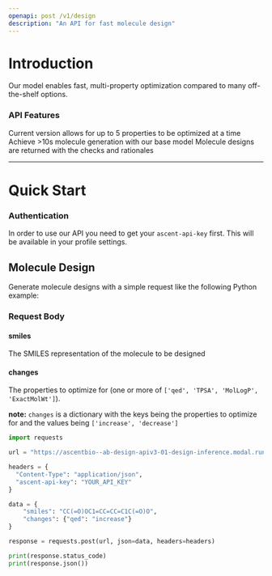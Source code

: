 ```yaml
---
openapi: post /v1/design
description: "An API for fast molecule design"
---
```



# Introduction
Our model enables fast, multi-property optimization compared to many off-the-shelf options.

### API Features
<Card title="Mult-Property Optimization" icon="check" iconType="duotone" color="green">
  Current version allows for up to 5 properties to be optimized at a time
</Card>
<Card title="Ultra-fast design" icon="check" iconType="duotone" color="green">
  Achieve >10s molecule generation with our base model 
</Card>
<Card title="Realistic Molecules" icon="check" iconType="duotone" color="green">
  Molecule designs are returned with the checks and rationales
</Card>


---


# Quick Start

### Authentication
In order to use our API you need to get your `ascent-api-key` first. This will be available in your profile settings. 

## Molecule Design
Generate molecule designs with a simple request like the following Python example:

### Request Body

#### smiles

The SMILES representation of the molecule to be designed

#### changes 

The properties to optimize for (one or more of `['qed', 'TPSA', 'MolLogP', 'ExactMolWt']`).

**note:** `changes` is a dictionary with the keys being the properties to optimize for and the values being `['increase', 'decrease']`

```python
import requests

url = "https://ascentbio--ab-design-apiv3-01-design-inference.modal.run"

headers = {
  "Content-Type": "application/json",
  "ascent-api-key": "YOUR_API_KEY"
}

data = {
    "smiles": "CC(=O)OC1=CC=CC=C1C(=O)O",
    "changes": {"qed": "increase"}
}

response = requests.post(url, json=data, headers=headers)

print(response.status_code)
print(response.json())
```


